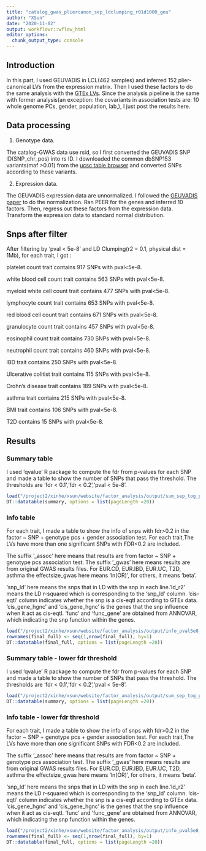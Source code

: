 ```yaml
---
title: "catalog_gwas_pliercanon_sep_ldclumping_r01d1000_geu"
author: "XSun"
date: "2020-11-02"
output: workflowr::wflow_html
editor_options:
  chunk_output_type: console
---
```


## Introduction

In this part, I used GEUVADIS in LCL(462 samples) and inferred 152 plier-canonical LVs from the expression matrix. Then I used these factors to do the same analysis with the [GTEx LVs](https://xsun1229.github.io/factor_analysis/catalog_gwas_pliercanon_sep_ldclumping_r01d1000.html). Since the analysis pipeline is the same with former analysis(an exception: the covariants in association tests are: 10 whole genome PCs, gender, population, lab,), I just post the results here. 


## Data processing

1. Genotype data. 

The catalog-GWAS data use rsid, so I first converted the GEUVADIS SNP ID(SNP_chr_pos) into rs ID. I downloaded the common dbSNP153 variants(maf >0.01) from the [ucsc table browser](https://genome.ucsc.edu/cgi-bin/hgTables) and converted SNPs according to these variants.

2. Expression data.

The GEUVADIS expression data are unnormalized. I followed the [GEUVADIS paper](https://www.nature.com/articles/nature12531#Sec8) to do the normalization. Ran PEER for the genes and inferred 10 factors. Then, regress out these factors from the expression data. Transform the expression data to standard normal distribution.

## Snps after filter

After filtering by 'pval < 5e-8' and LD Clumping(r2 = 0.1, physical dist = 1Mb), for each trait, I got :

platelet count trait contains 917 SNPs with pval<5e-8. 

white blood cell count trait contains 563 SNPs with pval<5e-8. 

myeloid white cell count trait contains 477 SNPs with pval<5e-8. 

lymphocyte count trait contains 653 SNPs with pval<5e-8. 

red blood cell count trait contains 671 SNPs with pval<5e-8. 

granulocyte count trait contains 457 SNPs with pval<5e-8. 

eosinophil count trait contains 730 SNPs with pval<5e-8. 

neutrophil count trait contains 460 SNPs with pval<5e-8. 

IBD trait contains 250 SNPs with pval<5e-8. 

Ulcerative colitist trait contains 115 SNPs with pval<5e-8. 

Crohn's disease trait contains 189 SNPs with pval<5e-8. 

asthma trait contains 215 SNPs with pval<5e-8. 

BMI trait contains 106 SNPs with pval<5e-8. 

T2D contains 15 SNPs with pval<5e-8. 

## Results

### Summary table

I used 'qvalue' R package to compute the fdr from p-values for each SNP and made a table to show the number of SNPs that pass the threshold. The thresholds are 'fdr < 0.1','fdr < 0.2','pval < 5e-8'.

```r
load("/project2/xinhe/xsun/website/factor_analysis/output/sum_sep_tog_pval_pliercanon_wgpc_ldcl_d1k_geu.rdata")
DT::datatable(summary, options = list(pageLength =20))
```


### Info table

For each trait, I made a table to show the info of snps with fdr>0.2 in the factor ~ SNP + genotype pcs + gender association test. For each trait,The LVs have more than one significant SNPs with FDR<0.2 are included. 

The suffix '_assoc' here means that results are from factor ~ SNP + genotype pcs association test. The suffix '_gwas' here means results are from original GWAS results files. For EUR.CD, EUR.IBD, EUR.UC, T2D, asthma the effectsize_gwas here means 'ln(OR)', for others, it means 'beta'. 

'snp_ld' here means the snps that in LD with the snp in each line.'ld_r2' means the LD r-squared which is corresponding to the 'snp_ld' column. 'cis-eqtl' column indicates whether the snp is a cis-eqtl according to GTEx data. 'cis_gene_hgnc' and 'cis_gene_hgnc' is the genes that the snp influence when it act as cis-eqtl. 'func' and 'func_gene' are obtained from ANNOVAR, which indicating the snp function within the genes.

```r
load("/project2/xinhe/xsun/website/factor_analysis/output/info_pval5e8_pliercanon_ld_d1k_geu.rdata")
rownames(final_full) <- seq(1,nrow(final_full), by=1)
DT::datatable(final_full, options = list(pageLength =20))
```


### Summary table  - lower fdr threshold

I used 'qvalue' R package to compute the fdr from p-values for each SNP and made a table to show the number of SNPs that pass the threshold. The thresholds are 'fdr < 0.1','fdr < 0.2','pval < 5e-8'.

```r
load("/project2/xinhe/xsun/website/factor_analysis/output/sum_sep_tog_pval_pliercanon_wgpc_ldcl_d1k_geu_low.rdata")
DT::datatable(summary, options = list(pageLength =20))
```


### Info table  - lower fdr threshold

For each trait, I made a table to show the info of snps with fdr>0.2 in the factor ~ SNP + genotype pcs + gender association test. For each trait,The LVs have more than one significant SNPs with FDR<0.2 are included. 

The suffix '_assoc' here means that results are from factor ~ SNP + genotype pcs association test. The suffix '_gwas' here means results are from original GWAS results files. For EUR.CD, EUR.IBD, EUR.UC, T2D, asthma the effectsize_gwas here means 'ln(OR)', for others, it means 'beta'. 

'snp_ld' here means the snps that in LD with the snp in each line.'ld_r2' means the LD r-squared which is corresponding to the 'snp_ld' column. 'cis-eqtl' column indicates whether the snp is a cis-eqtl according to GTEx data. 'cis_gene_hgnc' and 'cis_gene_hgnc' is the genes that the snp influence when it act as cis-eqtl. 'func' and 'func_gene' are obtained from ANNOVAR, which indicating the snp function within the genes.

```r
load("/project2/xinhe/xsun/website/factor_analysis/output/info_pval5e8_pliercanon_ld_d1k_geu_low.rdata")
rownames(final_full) <- seq(1,nrow(final_full), by=1)
DT::datatable(final_full, options = list(pageLength =20))
```

